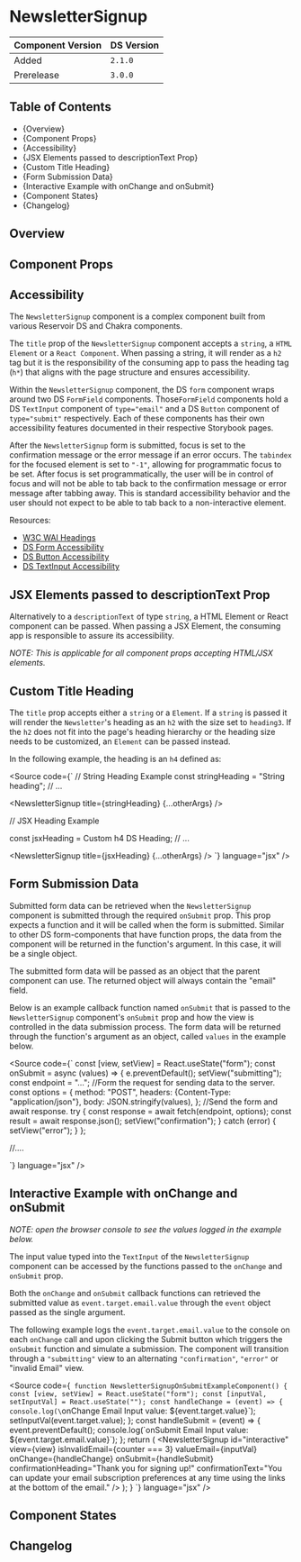 

<Meta of={NewsletterSignupStories} />

# NewsletterSignup

| Component Version | DS Version |
| ----------------- | ---------- |
| Added             | `2.1.0`    |
| Prerelease        | `3.0.0`    |

## Table of Contents

- {<Link href="#overview" target="_self">Overview</Link>}
- {<Link href="#component-props" target="_self">Component Props</Link>}
- {<Link href="#accessibility" target="_self">Accessibility</Link>}
- {<Link href="#jsx-elements-passed-to-descriptiontext-prop">JSX Elements passed to descriptionText Prop</Link>}
- {<Link href="#custom-title-heading" target="_self">Custom Title Heading</Link>}
- {<Link href="#form-submission-data" target="_self">Form Submission Data</Link>}
- {<Link href="#interactive-example-with-onchange-and-onsubmit" target="_self">Interactive Example with onChange and onSubmit</Link>}
- {<Link href="#component-states" target="_self">Component States</Link>}
- {<Link href="#changelog" target="_self">Changelog</Link>}

## Overview

<Description of={NewsletterSignupStories} />

## Component Props

<Canvas of={NewsletterSignupStories.WithControls} />

<ArgTypes of={NewsletterSignupStories.WithControls} />

## Accessibility

The `NewsletterSignup` component is a complex component built from various
Reservoir DS and Chakra components.

The `title` prop of the `NewsletterSignup` component accepts a `string`, a `HTML Element` or
a `React Component`. When passing a string, it will render as a `h2` tag but it is the
responsibility of the consuming app to pass the heading tag (`h*`) that aligns with the page
structure and ensures accessibility.

Within the `NewsletterSignup` component, the DS `form` component wraps around
two DS `FormField` components. Those`FormField` components hold a DS `TextInput`
component of `type="email"` and a DS `Button` component of `type="submit"`
respectively. Each of these components has their own accessibility features
documented in their respective Storybook pages.

After the `NewsletterSignup` form is submitted, focus is set to the confirmation
message or the error message if an error occurs. The `tabindex` for the focused
element is set to `"-1"`, allowing for programmatic focus to be set. After focus
is set programmatically, the user will be in control of focus and will not be
able to tab back to the confirmation message or error message after tabbing
away. This is standard accessibility behavior and the user should not expect to
be able to tab back to a non-interactive element.

Resources:

- [W3C WAI Headings](https://www.w3.org/WAI/tutorials/page-structure/headings/)
- [DS Form Accessibility](../?path=/docs/components-form-elements-form--docs#accessibility)
- [DS Button Accessibility](../?path=/docs/components-form-elements-button--docs#accessibility)
- [DS TextInput Accessibility](../?path=/docs/components-form-elements-textinput--docs#accessibility)

## JSX Elements passed to descriptionText Prop

Alternatively to a `descriptionText` of type `string`, a HTML Element or React
component can be passed. When passing a JSX Element, the consuming app is
responsible to assure its accessibility.

_NOTE: This is applicable for all component props accepting HTML/JSX elements._

<Canvas of={NewsletterSignupStories.DescriptionUsingJSXElements} />

## Custom Title Heading

The `title` prop accepts either a `string` or a `Element`. If a `string` is passed
it will render the `Newsletter`'s heading as an `h2` with the size set to `heading3`.
If the `h2` does not fit into the page's heading hierarchy or the heading size needs
to be customized, an `Element` can be passed instead.

In the following example, the heading is an `h4` defined as:

<Source
  code={`
// String Heading Example
const stringHeading = "String heading";
// ...

<NewsletterSignup title={stringHeading} {...otherArgs} />

// JSX Heading Example

const jsxHeading = <Heading level="h4">Custom h4 DS Heading</Heading>;
// ...

<NewsletterSignup title={jsxHeading} {...otherArgs} />
`} language="jsx" />

<Canvas of={NewsletterSignupStories.CustomHeadings} />

## Form Submission Data

Submitted form data can be retrieved when the `NewsletterSignup` component is
submitted through the required `onSubmit` prop. This prop expects a function and
it will be called when the form is submitted. Similar to other DS
form-components that have function props, the data from the component will be
returned in the function's argument. In this case, it will be a single object.

The submitted form data will be passed as an object that the parent component
can use. The returned object will always contain the "email" field.

Below is an example callback function named `onSubmit` that is passed to the
`NewsletterSignup` component's `onSubmit` prop and how the view is controlled in
the data submission process. The form data will be returned through the
function's argument as an object, called `values` in the example below.

<Source 
  code={`
const [view, setView] = React.useState("form");
const onSubmit = async (values) => {
  e.preventDefault();
  setView("submitting");
  const endpoint = "...";
  //Form the request for sending data to the server.
  const options = {
    method: "POST",
    headers: {Content-Type: "application/json"},
    body: JSON.stringify(values),
  };
  //Send the form and await response.
  try {
    const response = await fetch(endpoint, options);
    const result = await response.json();
    setView("confirmation");
  } catch (error) {
    setView("error");
  }
};

//....

<NewsletterSignup onChange={onChange} onSubmit={onSubmit} view={view} />

`}
language="jsx"
/>

## Interactive Example with onChange and onSubmit

_NOTE: open the browser console to see the values logged in the example below._

The input value typed into the `TextInput` of the `NewsletterSignup` component
can be accessed by the functions passed to the `onChange` and `onSubmit` prop.

Both the `onChange` and `onSubmit` callback functions can retrieved the
submitted value as `event.target.email.value` through the `event` object passed
as the single argument.

The following example logs the `event.target.email.value` to the console on each
`onChange` call and upon clicking the Submit button which triggers the
`onSubmit` function and simulate a submission. The component will transition
through a `"submitting"` view to an alternating `"confirmation"`, `"error"` or
"invalid Email" view.

<Source
  code={`
function NewsletterSignupOnSubmitExampleComponent() {
  const [view, setView] = React.useState("form");
  const [inputVal, setInputVal] = React.useState("");
  const handleChange = (event) => {
    console.log(\`onChange Email Input value: \${event.target.value}\`);
    setInputVal(event.target.value);
  };
  const handleSubmit = (event) => {
    event.preventDefault();
    console.log(\`onSubmit Email Input value: \${event.target.email.value}\`);
  };
  return (
    <NewsletterSignup
    id="interactive"
    view={view}
    isInvalidEmail={counter === 3}
    valueEmail={inputVal}
    onChange={handleChange}
    onSubmit={handleSubmit}
    confirmationHeading="Thank you for signing up!"
    confirmationText="You can update your email subscription preferences at any time using the links at the bottom of the email."
    />
  );
} `}
  language="jsx"
/>

<Canvas of={NewsletterSignupStories.NewsletterSignupOnSubmitExample} />

## Component States

<Canvas of={NewsletterSignupStories.ComponentStates} />

## Changelog

<ComponentChangelogTable changelogData={changelogData} />
